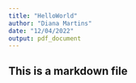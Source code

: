 ```yaml
---
title: "HelloWorld"
author: "Diana Martins"
date: "12/04/2022"
output: pdf_document
---
```


## This is a markdown file
